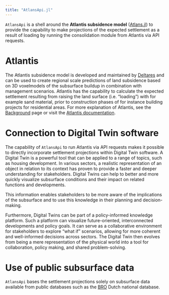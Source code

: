 ```yaml
---
title: "AtlansApi.jl"
---
```



`AtlansApi` is a shell around the **Atlantis subsidence model** ([Atlans.jl](https://deltares-research.github.io/Atlans.jl/)) to provide the capability to make projections of the expected settlement as a result of loading by running the consolidation module from Atlantis via API requests. 

# Atlantis

The Atlantis subsidence model is developed and maintained by [Deltares](https://www.deltares.nl/) and can be used to create regional scale predictions of land subsidence based on 3D voxelmodels of the subsurface buildup in combination with management scenarios. Atlantis has the capability to calculate the expected settlement resulting from raising the land surface (i.e. "loading") with for example sand material, prior to construction phases of for instance building projects for residential areas. For more explanation of Atlantis, see the [Background](./background/index.qmd) page or visit the [Atlantis documentation](https://deltares-research.github.io/Atlans.jl/).  

# Connection to Digital Twin software

The capability of `AtlansApi` to run Atlantis via API requests makes it possible to directly incorporate settlement projections within Digital Twin software. A Digital Twin is a powerful tool that can be applied to a range of topics, such as housing development. In various sectors, a realistic representation of an object in relation to its context has proven to provide a faster and deeper understanding for stakeholders. Digital Twins can help to better and more quickly visualize subsurface conditions and their impact on related functions and developments.

This information enables stakeholders to be more aware of the implications of the subsurface and to use this knowledge in their planning and decision-making.

Furthermore, Digital Twins can be part of a policy-informed knowledge platform. Such a platform can visualize future-oriented, interconnected developments and policy goals. It can serve as a collaborative environment for stakeholders to explore “what if” scenarios, allowing for more coherent and well-informed decisions across sectors. The Digital Twin then evolves from being a mere representation of the physical world into a tool for collaboration, policy making, and shared problem-solving.

# Use of public subsurface data

`AtlansApi` bases the settlement projections solely on subsurface data available from public databases such as the [BRO](https://basisregistratieondergrond.nl/) Dutch national database. 